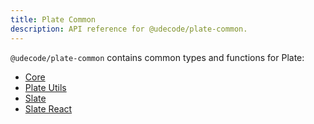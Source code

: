 ```yaml
---
title: Plate Common
description: API reference for @udecode/plate-common.
---
```


`@udecode/plate-common` contains common types and functions for Plate:

- [Core](/docs/api/core)
- [Plate Utils](/docs/api/utils)
- [Slate](/docs/api/slate)
- [Slate React](/docs/api/slate-react)
